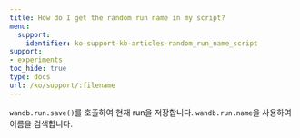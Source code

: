 ---
title: How do I get the random run name in my script?
menu:
  support:
    identifier: ko-support-kb-articles-random_run_name_script
support:
- experiments
toc_hide: true
type: docs
url: /ko/support/:filename
---

`wandb.run.save()`를 호출하여 현재 run을 저장합니다. `wandb.run.name`을 사용하여 이름을 검색합니다.

